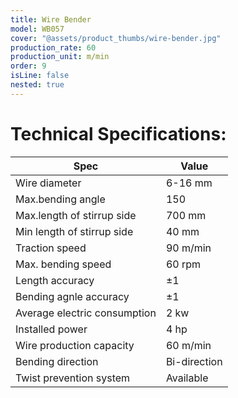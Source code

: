 ```yaml
---
title: Wire Bender
model: WB057
cover: "@assets/product_thumbs/wire-bender.jpg"
production_rate: 60
production_unit: m/min
order: 9
isLine: false
nested: true
---
```



<ProductTabs />

# **Technical Specifications:**

| Spec                         | Value        |
| ---------------------------- | ------------ |
| Wire diameter                | 6-16 mm      |
| Max.bending angle            | 150          |
| Max.length of stirrup side   | 700 mm       |
| Min length of stirrup side   | 40 mm        |
| Traction speed               | 90 m/min     |
| Max. bending speed           | 60 rpm       |
| Length accuracy              | ±1           |
| Bending agnle accuracy       | ±1           |
| Average electric consumption | 2 kw         |
| Installed power              | 4 hp         |
| Wire production capacity     | 60 m/min     |
| Bending direction            | Bi-direction |
| Twist prevention system      | Available    |
